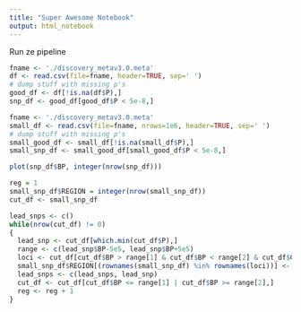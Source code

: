```yaml
---
title: "Super Awesome Notebook"
output: html_notebook
---
```


Run ze pipeline
```r
fname <- './discovery_metav3.0.meta'
df <- read.csv(file=fname, header=TRUE, sep=' ')
# dump stuff with missing p's
good_df <- df[!is.na(df$P),]
snp_df <- good_df[good_df$P < 5e-8,]

```

```r
fname <- './discovery_metav3.0.meta'
small_df <- read.csv(file=fname, nrows=1e6, header=TRUE, sep=' ')
# dump stuff with missing p's
small_good_df <- small_df[!is.na(small_df$P),]
small_snp_df <- small_good_df[small_good_df$P < 5e-8,]
```

```r
plot(snp_df$BP, integer(nrow(snp_df)))
```
```r
reg = 1
small_snp_df$REGION = integer(nrow(small_snp_df))
cut_df <- small_snp_df
```

```r
lead_snps <- c()
while(nrow(cut_df) != 0)
{
  lead_snp <- cut_df[which.min(cut_df$P),]
  range <- c(lead_snp$BP-5e5, lead_snp$BP+5e5)
  loci <- cut_df[cut_df$BP > range[1] & cut_df$BP < range[2] & cut_df$CHR == as.numeric(lead_snp['CHR']),]
  small_snp_df$REGION[(rownames(small_snp_df) %in% rownames(loci))] <- reg
  lead_snps <- c(lead_snps, lead_snp)
  cut_df <- cut_df[cut_df$BP <= range[1] | cut_df$BP >= range[2],]
  reg <- reg + 1
}
```

